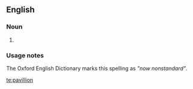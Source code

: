 {{also|Pavillion}}
==English==

===Noun===
{{en-noun}}

# {{alternative spelling of|pavilion|lang=en}} {{lb|en|obsolete|except in the names of theatres, hotels, etc.}}

===Usage notes===
The Oxford English Dictionary marks this spelling as ''"now nonstandard"''.

[[te:pavillion]]